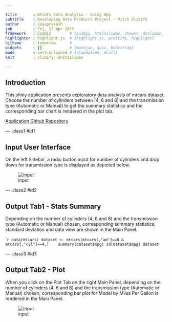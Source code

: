 ```yaml
---

title       : mtcars Data Analysis - Shiny App
subtitle    : Developing Data Products Project - Pitch Slidify 
author      : Jayaprakash
job         : Fri, 17 Apr 2015 
framework   : io2012        # {io2012, html5slides, shower, dzslides, ...}
highlighter : highlight.js  # {highlight.js, prettify, highlight}
hitheme     : tomorrow      # 
widgets     : []            # {mathjax, quiz, bootstrap}
mode        : selfcontained # {standalone, draft}
knit        : slidify::knit2slides

---
```


## Introduction

This shiny application presents exploratory data analysis of mtcars dataset. Choose the number of cylinders between (4, 6 and 8) and the transmission type (Automatic or Manual) to get the summary statistics and the corresponding bar chart is rendered in the plot tab.


[Application Github Repository](https://github.com/somalinga-jayaprakash/DevelopingDataProducts) 

--- .class1 #id1 

## Input User Interface

On the left Sidebar, a radio button input for number of cylinders and drop down for transmission type is displayed as depicted below.

![input](SidebarPanel.PNG) 


--- .class2 #id2 

## Output Tab1 - Stats Summary

Depending on the number of cylinders (4, 6 and 8) and the transmission type  (Automatic or Manual) chosen, corresponding summary statistics, standard deviation and data view are shown in the Main Panel.

```` r
data(mtcars)
dataset <- mtcars[mtcars[,"am"]==0 & mtcars[,"cyl"]==4,]   
summary(dataset$mpg)
sd(dataset$mpg)
dataset
```


--- .class3 #id3 

## Output Tab2 - Plot 

When you click on the Plot Tab on the right Main Panel, depending on the number of cylinders (4, 6 and 8) and the transmission type  (Automatic or Manual) chosen, corresponding bar plot for Model by Miles Per Gallon is rendered in the Main Panel.

![input](Plot.PNG) 
